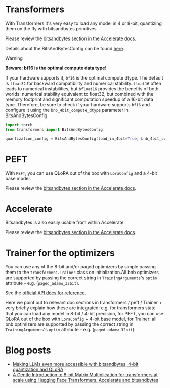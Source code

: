# Transformers

With Transformers it's very easy to load any model in 4 or 8-bit, quantizing them on the fly with bitsandbytes primitives.

Please review the [bitsandbytes section in the Accelerate docs](https://huggingface.co/docs/transformers/v4.37.2/en/quantization#bitsandbytes).

Details about the BitsAndBytesConfig can be found [here](https://huggingface.co/docs/transformers/v4.37.2/en/main_classes/quantization#transformers.BitsAndBytesConfig).

> [!WARNING]
> **Beware: bf16 is the optimal compute data type!**
>
> If your hardware supports it, `bf16` is the optimal compute dtype. The default is `float32` for backward compatibility and numerical stability. `float16` often leads to numerical instabilities, but `bfloat16` provides the benefits of both worlds: numerical stability equivalent to float32, but combined with the memory footprint and significant computation speedup of a 16-bit data type. Therefore, be sure to check if your hardware supports `bf16` and configure it using the `bnb_4bit_compute_dtype` parameter in BitsAndBytesConfig:

```py
import torch
from transformers import BitsAndBytesConfig

quantization_config = BitsAndBytesConfig(load_in_4bit=True, bnb_4bit_compute_dtype=torch.bfloat16)
```

# PEFT
With `PEFT`, you can use QLoRA out of the box with `LoraConfig` and a 4-bit base model.

Please review the [bitsandbytes section in the Accelerate docs](https://huggingface.co/docs/peft/developer_guides/quantization#quantize-a-model).

# Accelerate

Bitsandbytes is also easily usable from within Accelerate.

Please review the [bitsandbytes section in the Accelerate docs](https://huggingface.co/docs/accelerate/en/usage_guides/quantization).

# Trainer for the optimizers

You can use any of the 8-bit and/or paged optimizers by simple passing them to the `transformers.Trainer` class on initialization.All bnb optimizers are supported by passing the correct string in `TrainingArguments`'s `optim` attribute - e.g. (`paged_adamw_32bit`).

See the [official API docs for reference](https://huggingface.co/docs/transformers/main_classes/trainer#transformers.Trainer).

Here we point out to relevant doc sections in transformers / peft / Trainer + very briefly explain how these are integrated:
e.g. for transformers state that you can load any model in 8-bit / 4-bit precision, for PEFT, you can use QLoRA out of the box with `LoraConfig` + 4-bit base model, for Trainer: all bnb optimizers are supported by passing the correct string in `TrainingArguments`'s `optim` attribute - e.g. (`paged_adamw_32bit`):

# Blog posts

- [Making LLMs even more accessible with bitsandbytes, 4-bit quantization and QLoRA](https://huggingface.co/blog/4bit-transformers-bitsandbytes)
- [A Gentle Introduction to 8-bit Matrix Multiplication for transformers at scale using Hugging Face Transformers, Accelerate and bitsandbytes](https://huggingface.co/blog/hf-bitsandbytes-integration)
